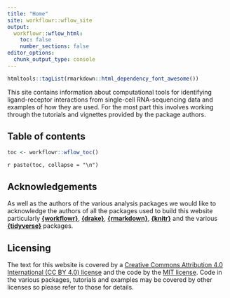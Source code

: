 ```yaml
---
title: "Home"
site: workflowr::wflow_site
output:
  workflowr::wflow_html:
    toc: false
    number_sections: false
editor_options:
  chunk_output_type: console
---
```


```r
htmltools::tagList(rmarkdown::html_dependency_font_awesome())
```

This site contains information about computational tools for identifying ligand-receptor interactions from single-cell RNA-sequencing data and examples of how they are used.
For the most part this involves working through the tutorials and vignettes provided by the package authors.

## Table of contents

```r
toc <- workflowr::wflow_toc()
```

`r paste(toc, collapse = "\n")`

## Acknowledgements

As well as the authors of the various analysis packages we would like to acknowledge the authors of all the packages used to build this website particularly **[{workflowr}][workflowr]**, **[{drake}][drake]**, **[{rmarkdown}][rmarkdown]**, **[{knitr}][knitr]** and the various **[{tidyverse}][tidyverse]** packages.

## Licensing

The text for this website is covered by a [Creative Commons Attribution 4.0 International (CC BY 4.0) license][CC-BY] and the code by the [MIT license][MIT].
Code in the various packages, tutorials and examples may be covered by other licenses so please refer to those for details.

[workflowr]: https://jdblischak.github.io/workflowr/ "workflowr package website"
[drake]: https://books.ropensci.org/drake/ "The drake R package user manual"
[rmarkdown]: https://rmarkdown.rstudio.com/ "R Markdown website"
[knitr]: https://yihui.org/knitr/ "knitr package website"
[tidyverse]: https://www.tidyverse.org/ "Tidyverse website"
[CC-BY]: https://creativecommons.org/licenses/by/4.0/ "Creative Commons Attribution 4.0 International (CC BY 4.0) license"
[MIT]: https://choosealicense.com/licenses/mit/ "MIT license"
